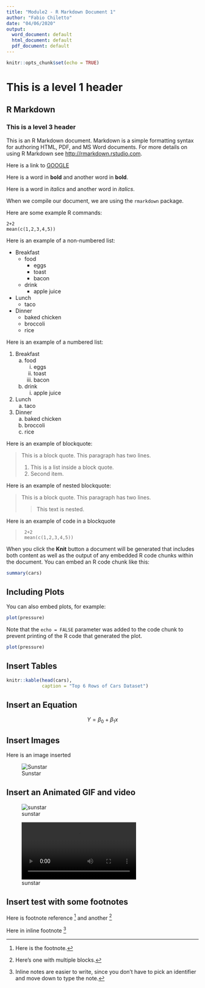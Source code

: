 ```yaml
---
title: "Module2 - R Markdown Document 1"
author: "Fabio Chiletto"
date: "04/06/2020"
output:
  word_document: default
  html_document: default
  pdf_document: default
---
```


```r
knitr::opts_chunk$set(echo = TRUE)
```

# This is a level 1 header

## R Markdown

### This is a level 3 header

This is an R Markdown document. Markdown is a simple formatting syntax for authoring HTML, PDF, and MS Word documents. For more details on using R Markdown see <http://rmarkdown.rstudio.com>.

Here is a link to [GOOGLE](http://google.com)

Here is a word in **bold** and another word in __bold__.

Here is a word in *italics* and another word in _italics_.

When we compile our document, we are using the `rmarkdown` package.

Here are some example R commands:

```
2+2
mean(c(1,2,3,4,5))
```
Here is an example of a non-numbered list:

* Breakfast
    - food
        + eggs
        + toast
        + bacon
    - drink
        + apple juice
* Lunch
    - taco
* Dinner
    - baked chicken
    - broccoli
    - rice

Here is an example of a numbered list:

1. Breakfast
    a. food
        i. eggs
        ii. toast
        iii. bacon
    b. drink
        i. apple juice
2. Lunch
    a. taco
3. Dinner
    a. baked chicken
    b. broccoli
    c. rice

Here is an example of blockquote:

> This is a block quote. This 
> paragraph has two lines.
> 
> 1. This is a list inside a block quote.
> 2. Second item.

Here is an example of nested blockquote:

> This is a block quote. This 
> paragraph has two lines.
> 
> > This text is nested.

Here is an example of code in a blockquote

>      2+2
>      mean(c(1,2,3,4,5))

When you click the **Knit** button a document will be generated that includes both content as well as the output of any embedded R code chunks within the document. You can embed an R code chunk like this:

```r
summary(cars)
```

## Including Plots

You can also embed plots, for example:

```r
plot(pressure)
```

Note that the `echo = FALSE` parameter was added to the code chunk to prevent printing of the R code that generated the plot.

```r
plot(pressure)
```

## Insert Tables

```r
knitr::kable(head(cars),
             caption = "Top 6 Rows of Cars Dataset")
```

## Insert an Equation

$$ Y = \beta_0 + \beta_1x $$

## Insert Images

Here is an image inserted

![Sunstar](sunstar.png)

## Insert an Animated GIF and video

![sunstar](sunstar.gif)

![sunstar](sunstar.mp4)

## Insert test with some footnotes

Here is footnote reference [^1] and another [^longnote]

Here in inline footnote ^[Inline notes are easier to write, since you don't have to pick an identifier and move down to type the note.]

[^1]: Here is the footnote.
[^longnote]: Here's one with multiple blocks.


